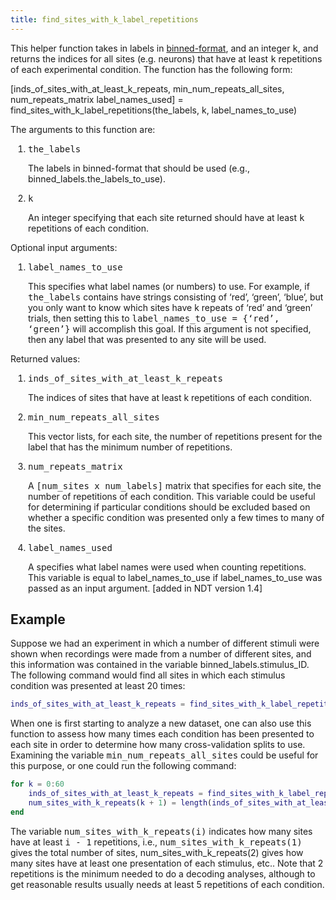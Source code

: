 ---
title: find_sites_with_k_label_repetitions
---

<p class="ethan_opening_paragraph" style="padding-bottom: 0% !important;">This helper function takes in labels in <a href="http://www.readout.info/toolbox-design/data-formats/binned-format/" title="Binned-format">binned-format</a>, and an integer <tt>k</tt>, and returns the indices for all sites (e.g. neurons) that have at least <tt>k</tt> repetitions of each experimental condition. The function has the following form:
<p class="ethan_bold_method">[inds_of_sites_with_at_least_k_repeats, min_num_repeats_all_sites, num_repeats_matrix label_names_used] = find_sites_with_k_label_repetitions(the_labels, k, label_names_to_use)</p>

The arguments to this function are:
<ol style="padding-left: 2em;">
<li class="ethan_method_explanation"><tt>the_labels</tt>
<p class="ethan_short_input_argument_explanation">The labels in binned-format that should be used (e.g., binned_labels.the_labels_to_use).</p>
</li>
<li class="ethan_method_explanation"><tt>k</tt>
<p class="ethan_short_input_argument_explanation">An integer specifying that each site returned should have at least <tt>k</tt> repetitions of each condition.</p>
</li>
</ol>
Optional input arguments:
<ol style="padding-left: 2em;">
<li class="ethan_method_explanation"><tt>label_names_to_use</tt>
<p class="ethan_short_input_argument_explanation">This specifies what label names (or numbers) to use. For example, if <tt>the_labels</tt> contains have strings consisting of 'red', 'green', 'blue', but you only want to know which sites have k repeats of 'red' and 'green' trials, then setting this to <tt>label_names_to_use = {'red', 'green'}</tt> will accomplish this goal. If this argument is not specified, then any label that was presented to any site will be used.</p>
</li>
</ol>
Returned values:
<ol style="padding-left: 2em;">
<li class="ethan_method_explanation"><tt>inds_of_sites_with_at_least_k_repeats</tt>
<p class="ethan_short_input_argument_explanation">The indices of sites that have at least k repetitions of each condition.</p>
</li>
<li class="ethan_method_explanation"><tt>min_num_repeats_all_sites</tt>
<p class="ethan_short_input_argument_explanation">This vector lists, for each site, the number of repetitions present for the label that has the minimum number of repetitions.</p>
</li>
<li class="ethan_method_explanation"><tt>num_repeats_matrix</tt>
<p class="ethan_short_input_argument_explanation">A <tt>[num_sites x num_labels]</tt> matrix that specifies for each site, the number of repetitions of each condition. This variable could be useful for determining if particular conditions should be excluded based on whether a specific condition was presented only a few times to many of the sites.</p>
</li>
<li class="ethan_method_explanation"><tt>label_names_used</tt>

<p class="ethan_short_input_argument_explanation">A specifies what label names were used when counting repetitions. This variable is equal to label_names_to_use if label_names_to_use was passed as an input argument. [added in NDT version 1.4]</p>
</li>
</ol>

<h2 class="methods_and_properties">Example</h2>
Suppose we had an experiment in which a number of different stimuli were shown when recordings were made from a number of different sites, and this information was contained in the variable binned_labels.stimulus_ID. The following command would find all sites in which each stimulus condition was presented at least 20 times:

```matlab
inds_of_sites_with_at_least_k_repeats = find_sites_with_k_label_repetitions(binned_labels.stimulus_ID, 20)
```

When one is first starting to analyze a new dataset, one can also use this function to assess how many times each condition has been presented to each site in order to determine how many cross-validation splits to use. Examining the variable <tt>min_num_repeats_all_sites</tt> could be useful for this purpose, or one could run the following command:

```matlab
for k = 0:60
    inds_of_sites_with_at_least_k_repeats = find_sites_with_k_label_repetitions(binned_labels.stimulus_ID, k);
    num_sites_with_k_repeats(k + 1) = length(inds_of_sites_with_at_least_k_repeats);
end
```

The variable <tt>num_sites_with_k_repeats(i)</tt> indicates how many sites have at least <tt>i - 1</tt> repetitions, i.e., <tt>num_sites_with_k_repeats(1)</tt> gives the total number of sites, num_sites_with_k_repeats(2) gives how many sites have at least one presentation of each stimulus, etc.. Note that 2 repetitions is the minimum needed to do a decoding analyses, although to get reasonable results usually needs at least 5 repetitions of each condition.